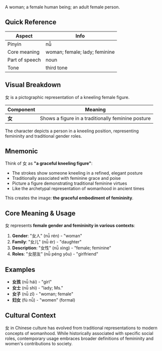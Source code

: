 A woman; a female human being; an adult female person.

## Quick Reference

| Aspect         | Info                          |
| -------------- | ----------------------------- |
| Pinyin         | nǚ                            |
| Core meaning   | woman; female; lady; feminine |
| Part of speech | noun                          |
| Tone           | third tone                    |

## Visual Breakdown

女 is a pictographic representation of a kneeling female figure.

| Component | Meaning                                            |
| --------- | -------------------------------------------------- |
| **女**    | Shows a figure in a traditionally feminine posture |

The character depicts a person in a kneeling position, representing femininity and traditional
gender roles.

## Mnemonic

Think of 女 as **"a graceful kneeling figure"**:

- The strokes show someone kneeling in a refined, elegant posture
- Traditionally associated with feminine grace and poise
- Picture a figure demonstrating traditional feminine virtues
- Like the archetypal representation of womanhood in ancient times

This creates the image: **the graceful embodiment of femininity**.

## Core Meaning & Usage

女 represents **female gender and femininity in various contexts**:

1. **Gender**: "女人" (nǚ rén) - "woman"
2. **Family**: "女儿" (nǚ ér) - "daughter"
3. **Description**: "女性" (nǚ xìng) - "female; feminine"
4. **Roles**: "女朋友" (nǚ péng yǒu) - "girlfriend"

## Examples

- **女孩** (nǚ hái) - "girl"
- **女士** (nǚ shì) - "lady; Ms."
- **女子** (nǚ zǐ) - "woman; female"
- **妇女** (fù nǚ) - "women" (formal)

## Cultural Context

女 in Chinese culture has evolved from traditional representations to modern concepts of womanhood.
While historically associated with specific social roles, contemporary usage embraces broader
definitions of femininity and women's contributions to society.
